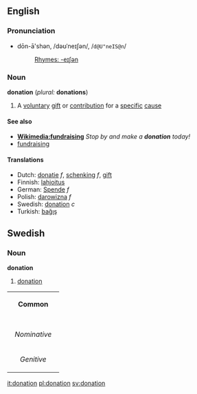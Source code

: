 == English ==
=== Pronunciation ===
*dōn-ā'shən, /dəʊˈneɪʃən/, /<tt>d@U"neIS@n</tt>/
*:[[Rhymes:English:-eɪʃən|Rhymes: -eɪʃən]]

=== Noun ===
'''donation'''  (''plural:'' '''donations''')

# A [[voluntary]] [[gift]] or [[contribution]] for a [[specific]] [[cause]]

====See also====
*'''[[Wikimedia:fundraising]]''' ''Stop by and make a '''donation''' today!''
*[[fundraising]]

==== Translations ====
*Dutch: [[donatie]] ''f'', [[schenking]] ''f'', [[gift]]
*Finnish: [[lahjoitus]]
*German: [[Spende]] ''f''
*Polish: [[darowizna]] ''f''
*Swedish: [[donation]] ''c''
*Turkish: [[bağış]]

==Swedish==
===Noun===
'''donation'''

#[[donation#English|donation]]

{| border=1 cellspacing=0
| bgcolor="#FFFFF0" colspan=5 align=center | '''Common'''
|-
|- bgcolor="#FFFFF0" align=center
! rowspan=2 | 
| colspan=2 width=105| Singular 
| colspan=2 | Plural
|- bgcolor="#FFFFF0" align=center
| width=105 | ''Indefinite'' 
| width=105 | ''Definite'' 
| width=105 |  ''Indefinite'' 
|  width=105 | ''Definite''
|- align=center
| width=105 bgcolor="#FFFFF0" | ''Nominative'' 
| [[donation]]
| [[donationen]]
| [[donationer]]
| [[donationerna]]
|- align=center
| width=105 bgcolor="#FFFFF0" | ''Genitive'' 
| [[donations]]
| [[donationens]]
| [[donationers]]
| [[donationernas]]
|}

[[it:donation]]
[[pl:donation]]
[[sv:donation]]